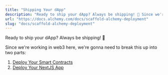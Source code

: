 ```yaml
---
title: "Shipping Your dApp"
description: "Ready to ship your dApp? Always be shipping! 🚢 Since we're working in web3 here, we're gonna need to break this up into two parts: Deploy Your Smart Contracts Deploy Your NextJS App"
url: "https://docs.alchemy.com/docs/scaffold-alchemy-deployment"
slug: "docs/scaffold-alchemy-deployment"
---
```


Ready to ship your dApp? Always be shipping! 🚢

Since we're working in web3 here, we're gonna need to break this up into two parts:

1. [Deploy Your Smart Contracts](/docs/deploy-your-smart-contracts)
2. [Deploy Your NextJS App](/docs/deploy-your-nextjs-app)
